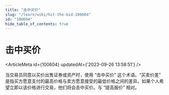 ```yaml
---
title: "击中买价"
slug: "/learn/wiki/hit-the-bid-100604"
id: "100604"
hide_table_of_contents: true
---
```



# 击中买价

<ArticleMeta id={100604} updatedAt={'2023-09-26 13:58:51'} />
<div className='border-solid border-b border-t-0 my-4 border-[var(--ifm-color-gray-300)]' />

当交易员同意以买价出售证券或资产时，使用 “击中买价” 这个术语。“买卖价差” 是指买方愿意支付的最高价格与卖方愿意接受的最低价格之间的差异。如果个人希望立即以该价格进行交易，他们将会击中买价。与 “提高报价” 相对。
